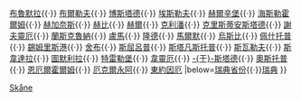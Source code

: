{{Navbox
|name    = 斯科訥省
|title   = [[斯科訥省]][[瑞典市镇|市镇]]
|image   = [[File:Skåne län vapen.svg|35px|斯科訥省省徽]]
|state   = uncollapsed
|imagestyle = padding-right: .5em;
|titlestyle = background: #b8d2ff;
|belowstyle = background: #e6f2ff;

|list1   = [[比夫市|比夫]]{{·}} [[布鲁默拉市|布魯默拉]]{{·}} [[布尔勒夫市|布爾勒夫]]{{·}} [[博斯塔德市|博斯塔德]]{{·}} [[埃斯勒夫市|埃斯勒夫]]{{·}} [[赫尔辛堡市|赫爾辛堡]]{{·}} [[海斯勒霍尔姆市|海斯勒霍爾姆]]{{·}} [[赫加奈斯市|赫加奈斯]]{{·}} [[赫比市|赫比]]{{·}} [[赫尔市|赫爾]]{{·}} [[克利潘市|克利潘]]{{·}} [[克里斯蒂安斯塔德市|克里斯蒂安斯塔德]]{{·}} [[谢夫灵厄市|謝夫靈厄]]{{·}} [[兰斯克鲁纳市|蘭斯克魯納]]{{·}} [[卢马市|盧馬]]{{·}} [[隆德市|隆德]]{{·}} [[马尔默市|馬爾默]]{{·}} [[乌斯比市|烏斯比]]{{·}} [[佩什托普市|佩什托普]]{{·}} [[锡姆里斯港市|錫姆里斯港]]{{·}} [[舍布市|舍布]]{{·}} [[斯屈吕普市|斯屈呂普]]{{·}} [[斯塔凡斯托普市|斯塔凡斯托普]]{{·}} [[斯瓦勒夫市|斯瓦勒夫]]{{·}} [[斯韦达拉市|斯韋達拉]]{{·}} [[图默利拉市|圖默利拉]]{{·}} [[特雷勒堡市|特雷勒堡]]{{·}} [[韦灵厄市|韋靈厄]]{{·}} [[于斯塔德市 |-{于}-斯塔德]]{{·}} [[奥斯托普市|奧斯托普]]{{·}} [[恩厄尔霍尔姆市|恩厄爾霍爾姆]]{{·}} [[厄克尔永阿市|厄克爾永阿]]{{·}} [[东约因厄市|東約因厄]]
|below=[[瑞典省份]]{{·}}[[瑞典]]
}}<noinclude>
[[Category:瑞典市镇模板|Skåne]]</noinclude>